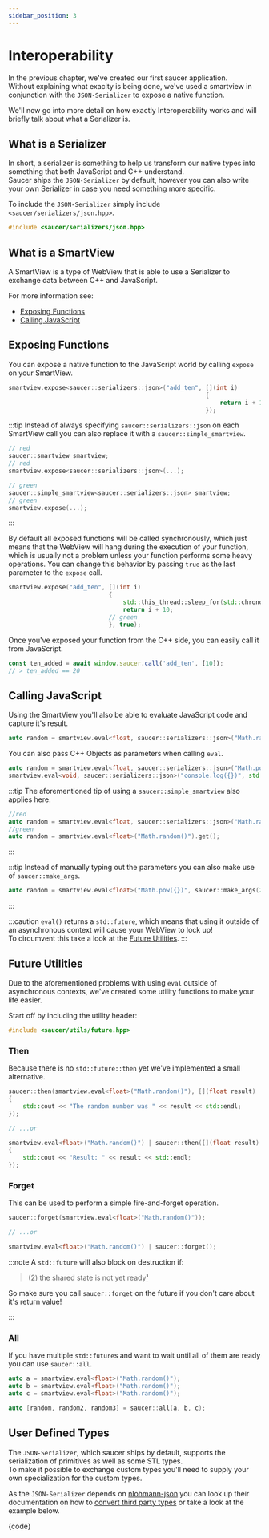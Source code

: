 ```yaml
---
sidebar_position: 3
---
```



# Interoperability

In the previous chapter, we've created our first saucer application.  
Without explaining what exaclty is being done, we've used a smartview in conjunction with the `JSON-Serializer` to expose a native function.

We'll now go into more detail on how exactly Interoperability works and will briefly talk about what a Serializer is.

## What is a Serializer

In short, a serializer is something to help us transform our native types into something that both JavaScript and C++ understand.  
Saucer ships the `JSON-Serializer` by default, however you can also write your own Serializer in case you need something more specific.

To include the `JSON-Serializer` simply include `<saucer/serializers/json.hpp>`.

```cpp title="Example Include"
#include <saucer/serializers/json.hpp>
```

## What is a SmartView

A SmartView is a type of WebView that is able to use a Serializer to exchange data between C++ and JavaScript.

For more information see:

- [Exposing Functions](#exposing-functions)
- [Calling JavaScript](#calling-javascript)

## Exposing Functions

You can expose a native function to the JavaScript world by calling `expose` on your SmartView.

```cpp title="Exposing a function"
smartview.expose<saucer::serializers::json>("add_ten", [](int i)
                                                       {
                                                           return i + 10;
                                                       });

```

:::tip
Instead of always specifying `saucer::serializers::json` on each SmartView call you can also replace it with a `saucer::simple_smartview`.

```cpp
// red
saucer::smartview smartview;
// red
smartview.expose<saucer::serializers::json>(...);

// green
saucer::simple_smartview<saucer::serializers::json> smartview;
// green
smartview.expose(...);
```

:::

By default all exposed functions will be called synchronously, which just means that the WebView will hang during the execution of your function, which is usually
not a problem unless your function performs some heavy operations.
You can change this behavior by passing `true` as the last parameter to the `expose` call.

```cpp title="Exposing a function asynchronously"
smartview.expose("add_ten", [](int i)
                            {
                                std::this_thread::sleep_for(std::chrono::seconds(10));
                                return i + 10;
                            // green
                            }, true);

```

Once you've exposed your function from the C++ side, you can easily call it from JavaScript.

```js title="Calling our exposed function from the JavaScript World"
const ten_added = await window.saucer.call('add_ten', [10]);
// > ten_added == 20
```

## Calling JavaScript

Using the SmartView you'll also be able to evaluate JavaScript code and capture it's result.

```cpp
auto random = smartview.eval<float, saucer::serializers::json>("Math.random()").get();
```

You can also pass C++ Objects as parameters when calling `eval`.

```cpp
auto random = smartview.eval<float, saucer::serializers::json>("Math.pow({}, {})", 2, 5).get();
smartview.eval<void, saucer::serializers::json>("console.log({})", std::vector<int>{10}).get();
```

:::tip
The aforementioned tip of using a `saucer::simple_smartview` also applies here.

```cpp title="'eval()' with simple_smartview"
//red
auto random = smartview.eval<float, saucer::serializers::json>("Math.random()").get();
//green
auto random = smartview.eval<float>("Math.random()").get();
```

:::

:::tip
Instead of manually typing out the parameters you can also make use of `saucer::make_args`.

```cpp
auto random = smartview.eval<float>("Math.pow({})", saucer::make_args(2, 5)).get();
```

:::

:::caution
`eval()` returns a `std::future`, which means that using it outside of an asynchronous context will cause your WebView to lock up!  
To circumvent this take a look at the [Future Utilities](#future-utilities).
:::

## Future Utilities

Due to the aforementioned problems with using `eval` outside of asynchronous contexts, we've created some utility functions to make your life easier.

Start off by including the utility header:

```cpp
#include <saucer/utils/future.hpp>
```

### Then

Because there is no `std::future::then` yet we've implemented a small alternative.

```cpp
saucer::then(smartview.eval<float>("Math.random()"), [](float result)
{
    std::cout << "The random number was " << result << std::endl;
});

// ...or

smartview.eval<float>("Math.random()") | saucer::then([](float result)
{
    std::cout << "Result: " << result << std::endl;
});
```

### Forget

This can be used to perform a simple fire-and-forget operation.

```cpp
saucer::forget(smartview.eval<float>("Math.random()"));

// ...or

smartview.eval<float>("Math.random()") | saucer::forget();
```

:::note
A `std::future` will also block on destruction if:

> (2) the shared state is not yet ready[¹](https://en.cppreference.com/w/cpp/thread/future/%7Efuture)

So make sure you call `saucer::forget` on the future if you don't care about it's return value!

:::

### All

If you have multiple `std::future`s and want to wait until all of them are ready you can use `saucer::all`.

```cpp
auto a = smartview.eval<float>("Math.random()");
auto b = smartview.eval<float>("Math.random()");
auto c = smartview.eval<float>("Math.random()");

auto [random, random2, random3] = saucer::all(a, b, c);
```

## User Defined Types

The `JSON-Serializer`, which saucer ships by default, supports the serialization of primitives as well as some STL types.  
To make it possible to exchange custom types you'll need to supply your own specialization for the custom types.

As the `JSON-Serializer` depends on [nlohmann-json](https://github.com/nlohmann/json) you can look up their documentation on how to [convert third party types](https://github.com/nlohmann/json#how-do-i-convert-third-party-types) or take a look at the example below.

<CodeBlock language="cpp" title="Exposing Custom-Types">
  {code}
</CodeBlock>
